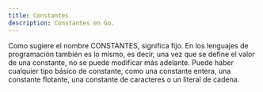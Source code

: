 ```yaml
---
title: Constantes
description: Constantes en Go.
---
```


Como sugiere el nombre CONSTANTES, significa fijo. En los lenguajes de programación también es lo mismo, es decir, una vez que se define el valor de una constante, no se puede modificar más adelante. Puede haber cualquier tipo básico de constante, como una constante entera, una constante flotante, una constante de caracteres o un literal de cadena.

